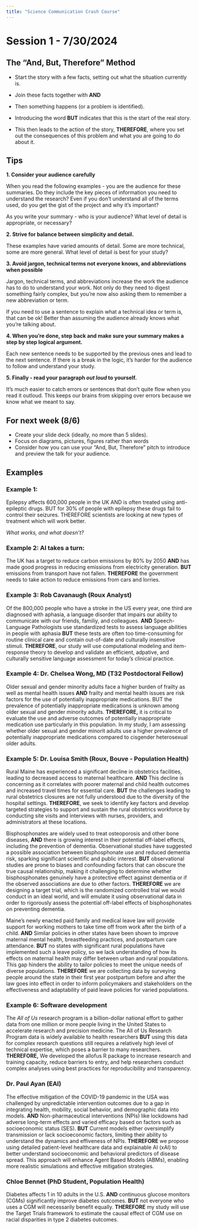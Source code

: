 ```yaml
---
title: "Science Communication Crash Course"
---
```


# Session 1 - 7/30/2024

## The "And, But, Therefore" Method

- Start the story with a few facts, setting out what the situation currently is. 

- Join these facts together with **AND** 

- Then something happens (or a problem is identified). 

- Introducing the word **BUT** indicates that this is the start of the real story. 

- This then leads to the action of the story, **THEREFORE**, where you set out the consequences of this problem and what you are going to do about it.

## Tips

**1. Consider your audience carefully**

When you read the following examples - you are the audience for these summaries. Do they include the 
key pieces of information you need to understand the research? Even if you don't understand all of the terms
used, do you get the gist of the project and why it's important? 

As you write your summary - who is your audience? What level of detail is appropriate, or necessary? 

**2. Strive for balance between simplicity and detail. **

These examples have varied amounts of detail. Some are more technical, some are more general. What level of detail is best for your study?

**3. Avoid jargon, technical terms not everyone knows, and abbreviations when possible**

Jargon, technical terms, and abbreviations increase the work the audience has to do to understand your work. Not only do they need to digest something fairly complex, but you're now also asking them to remember a new abbreviation or term. 

If you need to use a sentence to explain what a technical idea or term is, that can be ok! Better than assuming the audience already knows what you're talking about. 

**4. When you're done, step back and make sure your summary makes a step by step logical argument. **

Each new sentence needs to be supported by the previous ones and lead to the next sentence. If there is a break in the logic, it's harder for the audience to follow and understand your study. 

**5. Finally - read your paragraph *out loud* to yourself.**

It's much easier to catch errors or sentences that don't quite flow when you read it outloud. This keeps our brains from skipping over errors because we know what we meant to say.

## For next week (8/6)

- Create your slide deck (ideally, no more than 5 slides). 
- Focus on diagrams, pictures, figures rather than words
- Consider how you can use your "And, But, Therefore" pitch to introduce and preview the talk for your audience. 


## Examples

### Example 1:

Epilepsy affects 600,000 people in the UK AND is often treated using anti-epileptic drugs. BUT for 30% of people with epilepsy these drugs fail to control their seizures. THEREFORE scientists are looking at new types of treatment which will work better.

*What works, and what doesn't?*

### Example 2:  AI takes a turn:

The UK has a target to reduce carbon emissions by 80% by 2050 **AND** has made good progress in reducing emissions from electricity generation. **BUT** emissions from transport have not fallen. **THEREFORE** the government needs to take action to reduce emissions from cars and lorries.

### Example 3: Rob Cavanaugh (Roux Analyst)

Of the 800,000 people who have a stroke in the US every year, one third are diagnosed with aphasia, a language disorder that impairs our ability to communicate with our friends, familiy, and colleagues. 
**AND** Speech-Language Pathologists use standardized tests to assess language abilities in people with aphasia **BUT** these tests are often too time-consuming for routine clinical care and contain out-of-date and culturally insensitive stimuli. 
**THEREFORE**, our study will use computational modeling and item-response theory to develop and validate an efficient, adpative, and culturally sensitive language assessment for today's clinical practice.

### Example 4: Dr. Chelsea Wong, MD (T32 Postdoctoral Fellow)
 
Older sexual and gender minority adults face a higher burden of frailty as well as mental health issues **AND** frailty and mental health issues are risk factors for the use of potentially inappropriate medications. BUT the prevalence of potentially inappropriate medications is unknown among older sexual and gender minority adults. **THEREFORE,** it is critical to evaluate the use and adverse outcomes of potentially inappropriate medication use particularly in this population. In my study, I am assessing whether older sexual and gender minorit adults use a higher prevalence of potentially inappropriate medications compared to cisgender heterosexual older adults.

### Example 5: Dr. Louisa Smith (Roux, Bouve - Population Health)

Rural Maine has experienced a significant decline in obstetrics facilities, leading to decreased access to maternal healthcare. **AND** This decline is concerning as it correlates with poorer maternal and child health outcomes and increased travel times for essential care. **BUT** the challenges leading to rural obstetrics closures are not fully understood due to the diversity of the hospital settings. **THEREFORE**, we seek to identify key factors and develop targeted strategies to support and sustain the rural obstetrics workforce by conducting site visits and interviews with nurses, providers, and administrators at these locations.

Bisphosphonates are widely used to treat osteoporosis and other bone diseases, **AND** there is growing interest in their potential off-label effects, including the prevention of dementia. Observational studies have suggested a possible association between bisphosphonate use and reduced dementia risk, sparking significant scientific and public interest. **BUT** observational studies are prone to biases and confounding factors that can obscure the true causal relationship, making it challenging to determine whether bisphosphonates genuinely have a protective effect against dementia or if the observed associations are due to other factors. **THEREFORE** we are designing a target trial, which is the randomized controlled trial we would conduct in an ideal world, and will emulate it using observational data in order to rigorously assess the potential off-label effects of bisphosphonates on preventing dementia.

Maine's newly enacted paid family and medical leave law will provide support for working mothers to take time off from work after the birth of a child. **AND** Similar policies in other states have been shown to improve maternal mental health, breastfeeding practices, and postpartum care attendance. **BUT** no states with significant rural populations have implemented such a leave policy, so we lack understanding of how its effects on maternal health may differ between urban and rural populations. This gap hinders the ability to tailor policies to meet the unique needs of diverse populations. **THEREFORE** we are collecting data by surveying people around the state in their first year postpartum before and after the law goes into effect in order to inform policymakers and stakeholders on the effectiveness and adaptability of paid leave policies for varied populations.

### Example 6: Software development

The *All of Us* research program is a billion-dollar national effort to gather data from one million or more people living in the United States to accelerate research and precision medicine. The All of Us Research Program data is widely available to health researchers **BUT** using this data for complex research questions still requires a relatively high level of technical expertise, which poses a barrier to many researchers. **THEREFORE,** We developed the allofus R package to increase research and training capacity, reduce barriers to entry, and help researchers conduct complex analyses using best practices for reproducibility and transparency. 

### Dr. Paul Ayan (EAI)

The effective mitigation of the COVID-19 pandemic in the USA was challenged by unpredictable intervention outcomes due to a gap in integrating health, mobility, social behavior, and demographic data into models. **AND** Non-pharmaceutical interventions (NPIs) like lockdowns had adverse long-term effects and varied efficacy based on factors such as socioeconomic status (SES). **BUT** Current models either oversimplify transmission or lack socioeconomic factors, limiting their ability to understand the dynamics and effiveness of NPIs. **THEREFORE** we propose using detailed patient-level healthcare data and explainable AI (xAI) to better understand socioeconomic and behavioral predictors of disease spread. This approach will enhance Agent Based Models (ABMs), enabling more realistic simulations and effective mitigation strategies.

### Chloe Bennet (PhD Student, Population Health)

Diabetes affects 1 in 10 adults in the U.S. **AND** continuous glucose monitors (CGMs) significantly improve diabetes outcomes. **BUT** not everyone who uses a CGM will necessarily benefit equally. **THEREFORE** my study will use the Target Trials framework to estimate the causal effect of CGM use on racial disparities in type 2 diabetes outcomes.